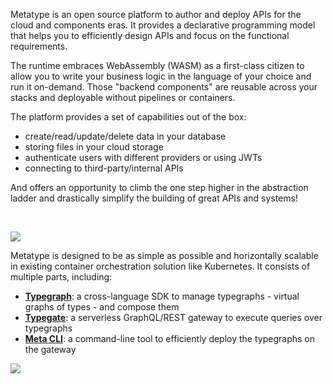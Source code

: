 Metatype is an open source platform to author and deploy APIs for the cloud and components eras. It provides a declarative programming model that helps you to efficiently design APIs and focus on the functional requirements.

The runtime embraces WebAssembly (WASM) as a first-class citizen to allow you to write your business logic in the language of your choice and run it on-demand. Those "backend components" are reusable across your stacks and deployable without pipelines or containers.

The platform provides a set of capabilities out of the box:

- create/read/update/delete data in your database
- storing files in your cloud storage
- authenticate users with different providers or using JWTs
- connecting to third-party/internal APIs

And offers an opportunity to climb the one step higher in the abstraction ladder and drastically simplify the building of great APIs and systems!

<br />

<div className="mx-auto max-w-[650px]">

![](evolution.drawio.svg)

</div>

Metatype is designed to be as simple as possible and horizontally scalable in existing container orchestration solution like Kubernetes. It consists of multiple parts, including:

- [**Typegraph**](/docs/reference/typegraph): a cross-language SDK to manage typegraphs - virtual graphs of types - and compose them
- [**Typegate**](/docs/reference/typegate): a serverless GraphQL/REST gateway to execute queries over typegraphs
- [**Meta CLI**](/docs/reference/meta-cli): a command-line tool to efficiently deploy the typegraphs on the gateway

<div className="mx-auto max-w-[400px]">

![](components.drawio.svg)

</div>
